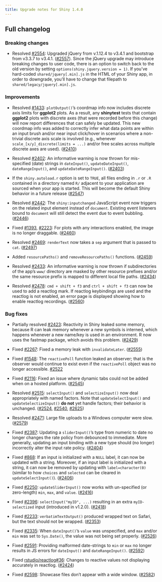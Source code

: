 ```yaml
---
title: Upgrade notes for Shiny 1.4.0
---
```


## Full changelog

### Breaking changes

* Resolved [#2554](https://github.com/rstudio/shiny/issues/2554): Upgraded jQuery from v.1.12.4 to v3.4.1 and bootstrap from v3.3.7 to v3.4.1. ([#2557](https://github.com/rstudio/shiny/pull/2557)). Since the jQuery upgrade may introduce breaking changes to user code, there is an option to switch back to the old version by setting `options(shiny.jquery.version = 1)`. If you've hard-coded `shared/jquery[.min].js` in the HTML of your Shiny app, in order to downgrade, you'll have to change that filepath to `shared/legacy/jquery[.min].js`.

### Improvements

* Resolved [#1433](https://github.com/rstudio/shiny/issues/1433): `plotOutput()`'s coordmap info now includes discrete axis limits for **ggplot2** plots. As a result, any **shinytest** tests that contain **ggplot2** plots with discrete axes (that were recorded before this change) will now report differences that can safely be updated. This new coordmap info was added to correctly infer what data points are within an input brush and/or near input click/hover in scenarios where a non-trivial discrete axis scale is involved (e.g., whenever `scale_[x/y]_discrete(limits = ...)` and/or free scales across multiple discrete axes are used). ([#2410](https://github.com/rstudio/shiny/pull/2410))

* Resolved [#2402](https://github.com/rstudio/shiny/issues/2402): An informative warning is now thrown for mis-specified (date) strings in `dateInput()`, `updateDateInput()`, `dateRangeInput()`, and `updateDateRangeInput()`. ([#2403](https://github.com/rstudio/shiny/pull/2403))

* If the `shiny.autoload.r` option is set to `TRUE`, all files ending in `.r` or `.R` contained in a directory named `R/` adjacent to your application are sourced when your app is started. This will become the default Shiny behavior in a future release ([#2547](https://github.com/rstudio/shiny/pull/2547))

* Resolved [#2442](https://github.com/rstudio/shiny/issues/2442): The `shiny:inputchanged` JavaScript event now triggers on the related input element instead of `document`. Existing event listeners bound to `document` will still detect the event due to event bubbling. ([#2446](https://github.com/rstudio/shiny/pull/2446))

* Fixed [#1393](https://github.com/rstudio/shiny/issues/1393), [#2223](https://github.com/rstudio/shiny/issues/2223): For plots with any interactions enabled, the image is no longer draggable. ([#2460](https://github.com/rstudio/shiny/pull/2460))

* Resolved [#2469](https://github.com/rstudio/shiny/issues/2469): `renderText` now takes a `sep` argument that is passed to `cat`. ([#2497](https://github.com/rstudio/shiny/pull/2497))

* Added `resourcePaths()` and `removeResourcePaths()` functions. ([#2459](https://github.com/rstudio/shiny/pull/2459))

* Resolved [#2433](https://github.com/rstudio/shiny/issues/2433): An informative warning is now thrown if subdirectories of the app's `www/` directory are masked by other resource prefixes and/or the same resource prefix is mapped to different local file paths. ([#2434](https://github.com/rstudio/shiny/pull/2434))

* Resolved [#2478](https://github.com/rstudio/shiny/issues/2478): `cmd + shift + f3` and `ctrl + shift + f3` can now be used to add a reactlog mark. If reactlog keybindings are used and the reactlog is not enabled, an error page is displayed showing how to enable reactlog recordings. ([#2560](https://github.com/rstudio/shiny/pull/2560))

### Bug fixes

* Partially resolved [#2423](https://github.com/rstudio/shiny/issues/2423): Reactivity in Shiny leaked some memory, because R can leak memory whenever a new symbols is interned, which happens whenever a new name/key is used in an environment. R now uses the fastmap package, which avoids this problem. ([#2429](https://github.com/rstudio/shiny/pull/2429))

* Fixed [#2267](https://github.com/rstudio/shiny/issues/2267): Fixed a memory leak with `invalidateLater`. ([#2555](https://github.com/rstudio/shiny/pull/2555))

* Fixed [#1548](https://github.com/rstudio/shiny/issues/1548): The `reactivePoll` function leaked an observer; that is the observer would continue to exist even if the `reactivePoll` object was no longer accessible. [#2522](https://github.com/rstudio/shiny/pull/2522)

* Fixed [#2116](https://github.com/rstudio/shiny/issues/2116): Fixed an issue where dynamic tabs could not be added when on a hosted platform. ([#2545](https://github.com/rstudio/shiny/pull/2545))

* Resolved [#2515](https://github.com/rstudio/shiny/issues/2515): `selectInput()` and `selectizeInput()` now deal appropriately with named factors. Note that `updateSelectInput()` and `updateSelectizeInput()` **do not** yet handle factors; their behavior is unchanged. ([#2524](https://github.com/rstudio/shiny/pull/2524), [#2540](https://github.com/rstudio/shiny/pull/2540), [#2625](https://github.com/rstudio/shiny/pull/2625))

* Resolved [#2471](https://github.com/rstudio/shiny/issues/2471): Large file uploads to a Windows computer were slow. ([#2579](https://github.com/rstudio/shiny/pull/2579))

* Fixed [#2387](https://github.com/rstudio/shiny/issues/2387): Updating a `sliderInput()`'s type from numeric to date no longer changes the rate policy from debounced to immediate. More generally, updating an input binding with a new type should (no longer) incorrectly alter the input rate policy. ([#2404](https://github.com/rstudio/shiny/pull/2404))

* Fixed [#868](https://github.com/rstudio/shiny/issues/868): If an input is initialized with a `NULL` label, it can now be updated with a string. Moreover, if an input label is initialized with a string, it can now be removed by updating with `label=character(0)` (similar to how `choices` and `selected` can be cleared in `updateSelectInput()`). ([#2406](https://github.com/rstudio/shiny/pull/2406))

* Fixed [#2250](https://github.com/rstudio/shiny/issues/2250): `updateSliderInput()` now works with un-specified (or zero-length) `min`, `max`, and `value`. ([#2416](https://github.com/rstudio/shiny/pull/2416))

* Fixed [#2396](https://github.com/rstudio/shiny/issues/2396): `selectInput("myID", ...)` resulting in an extra `myID-selectized` input (introduced in v1.2.0). ([#2418](https://github.com/rstudio/shiny/pull/2418))

* Fixed [#2233](https://github.com/rstudio/shiny/issues/2233): `verbatimTextOutput()` produced wrapped text on Safari, but the text should not be wrapped. ([#2353](https://github.com/rstudio/shiny/pull/2353))

* Fixed [#2335](https://github.com/rstudio/shiny/issues/2335): When `dateInput()`'s `value` was unspecified, and `max` and/or `min` was set to `Sys.Date()`, the value was not being set properly. ([#2526](https://github.com/rstudio/shiny/pull/2526))

* Fixed [#2591](https://github.com/rstudio/shiny/issues/2591): Providing malformed date-strings to `min` or `max` no longer results in JS errors for `dateInput()` and `dateRangeInput()`. ([#2592](https://github.com/rstudio/shiny/pull/2592))

* Fixed [rstudio/reactlog#36](https://github.com/rstudio/reactlog/issues/36): Changes to reactive values not displaying accurately in reactlog. ([#2424](https://github.com/rstudio/shiny/pull/2424))

* Fixed [#2598](https://github.com/rstudio/shiny/issues/2598): Showcase files don't appear with a wide window. ([#2582](https://github.com/rstudio/shiny/pull/2582))

